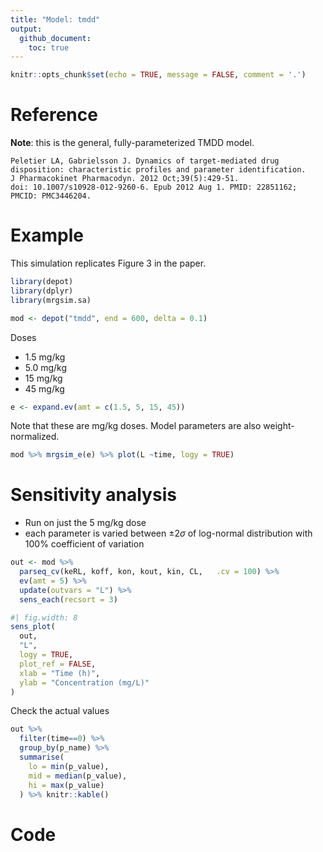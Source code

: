 ```yaml
---
title: "Model: tmdd"
output: 
  github_document: 
    toc: true
---
```


```r
knitr::opts_chunk$set(echo = TRUE, message = FALSE, comment = '.')
```


# Reference

__Note__: this is the general, fully-parameterized TMDD model.

```{}
Peletier LA, Gabrielsson J. Dynamics of target-mediated drug
disposition: characteristic profiles and parameter identification. 
J Pharmacokinet Pharmacodyn. 2012 Oct;39(5):429-51. 
doi: 10.1007/s10928-012-9260-6. Epub 2012 Aug 1. PMID: 22851162; 
PMCID: PMC3446204.
```

# Example

This simulation replicates Figure 3 in the paper.


```r
library(depot)
library(dplyr)
library(mrgsim.sa)
```

```r
mod <- depot("tmdd", end = 600, delta = 0.1) 
```


Doses

- 1.5 mg/kg
- 5.0 mg/kg
- 15 mg/kg
- 45 mg/kg

```r
e <- expand.ev(amt = c(1.5, 5, 15, 45))
```

Note that these are mg/kg doses. Model parameters are also weight-normalized. 


```r
mod %>% mrgsim_e(e) %>% plot(L ~time, logy = TRUE)
```

# Sensitivity analysis

- Run on just the 5 mg/kg dose
- each parameter is varied between $\pm 2\sigma$ of log-normal
distribution with 100% coefficient of variation

```r
out <- mod %>%  
  parseq_cv(keRL, koff, kon, kout, kin, CL,   .cv = 100) %>%
  ev(amt = 5) %>% 
  update(outvars = "L") %>%
  sens_each(recsort = 3) 
```


```r
#| fig.width: 8
sens_plot(
  out, 
  "L", 
  logy = TRUE, 
  plot_ref = FALSE,
  xlab = "Time (h)", 
  ylab = "Concentration (mg/L)"
) 

```

Check the actual values

```r
out %>% 
  filter(time==0) %>% 
  group_by(p_name) %>% 
  summarise(
    lo = min(p_value), 
    mid = median(p_value), 
    hi = max(p_value)
  ) %>% knitr::kable()
```


# Code

```c

```
